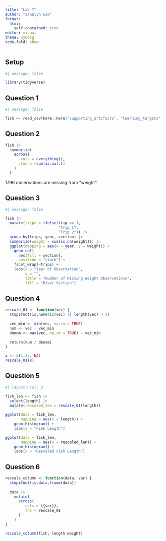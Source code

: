 ```yaml
---
title: "Lab 7"
author: "Janalyn Lao"
format:
  html: 
    self-contained: true
editor: visual
theme: cyborg
code-fold: show
---
```


## Setup

```r
#| message: false

library(tidyverse)

```

## Question 1

```r
#| message: false

fish <- read_csv(here::here("supporting_artifacts", "learning_targets", "BlackfootFish.csv"))

```

## Question 2

```r

fish |> 
  summarize(
    across(
      .cols = everything(),
      .fns = ~sum(is.na(.))
    )
  )

```

1796 observations are missing from "weight".

## Question 3

```r
#| message: false

fish |> 
  mutate(trips = ifelse(trip == 1,
                        "Trip 1",
                        "Trip 2")) |> 
  group_by(trips, year, section) |> 
  summarize(weight = sum(is.na(weight))) |> 
  ggplot(mapping = aes(x = year, y = weight)) +
    geom_col(
      aes(fill = section),
      position = "stack") +
    facet_wrap(~trips) +
    labs(x = "Year of Observation",
         y = "",
         title = "Number of Missing Weight Observations",
         fill = "River Section")

```

## Question 4

```r

rescale_01 <- function(vec) {
  stopifnot(is.numeric(vec) || length(vec) > 1)
  
  vec_min <- min(vec, na.rm = TRUE)
  num <- vec - vec_min
  denom <- max(vec, na.rm = TRUE) - vec_min
  
  return(num / denom)
}

x <- c(1:25, NA)
rescale_01(x)

```

## Question 5

```r
#| layout-ncol: 2

fish_len <- fish |> 
  select(length) |> 
  mutate(rescaled_len = rescale_01(length))
  
ggplot(data = fish_len,
       mapping = aes(x = length)) +
    geom_histogram() +
    labs(x = "Fish Length")

ggplot(data = fish_len,
       mapping = aes(x = rescaled_len)) +
    geom_histogram() +
    labs(x = "Rescaled Fish Length")

```

## Question 6

```r

rescale_column <- function(data, var) {
  stopifnot(is.data.frame(data))
  
  data |> 
    mutate(
      across(
        .cols = {{var}},
        .fns = rescale_01
      )
    )
}

rescale_column(fish, length:weight)

```
